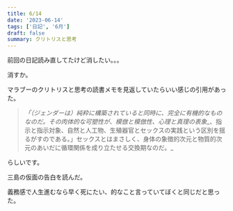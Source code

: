 ```yaml
---
title: 6/14
date: '2023-06-14'
tags: ['日記', '6月']
draft: false
summary: クリトリスと思考
---
```




前回の日記読み直してたけど消したい。。。

消すか。

マラブーのクリトリスと思考の読書メモを見返していたらいい感じの引用があった。

>_「（ジェンダーは）純粋に構築されていると同時に、完全に有機的なものなのだ。その肉体的な可塑性が、模倣と模倣性、心理と真理の表象__、指示と指示対象、自然と人工物、生殖器官とセックスの実践という区別を揺るがすのである。」セックスとはまさしく、身体の象徴的次元と物質的次元のあいだに循環関係を成り立たせる交換期なのだ。_

らしいです。

三島の仮面の告白を読んだ。

義務感で人生進むなら早く死にたい、的なこと言っていてぼくと同じだと思った。